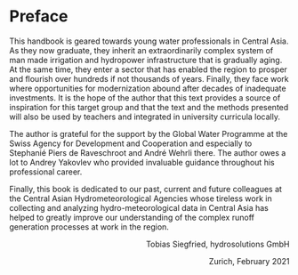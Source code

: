 # Preface {#preface .unnumbered}

This handbook is geared towards young water professionals in Central Asia. As they now graduate, they inherit an extraordinarily complex system of man made irrigation and hydropower infrastructure that is gradually aging. At the same time, they enter a sector that has enabled the region to prosper and flourish over hundreds if not thousands of years. Finally, they face work where opportunities for modernization abound after decades of inadequate investments. It is the hope of the author that this text provides a source of inspiration for this target group and that the text and the methods presented will also be used by teachers and integrated in university curricula locally.

The author is grateful for the support by the Global Water Programme at the Swiss Agency for Development and Cooperation and especially to Stephanié Piers de Raveschroot and André Wehrli there. The author owes a lot to Andrey Yakovlev who provided invaluable guidance throughout his professional career.

Finally, this book is dedicated to our past, current and future colleagues at the Central Asian Hydrometeorological Agencies whose tireless work in collecting and analyzing hydro-meteorological data in Central Asia has helped to greatly improve our understanding of the complex runoff generation processes at work in the region.

::: {style="text-align: right"}
Tobias Siegfried, hydrosolutions GmbH
:::

::: {style="text-align: right"}
Zurich, February 2021
:::

